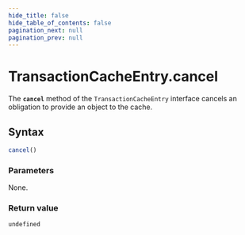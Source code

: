 ```yaml
---
hide_title: false
hide_table_of_contents: false
pagination_next: null
pagination_prev: null
---
```

# TransactionCacheEntry.cancel

The **`cancel`** method of the `TransactionCacheEntry` interface cancels an obligation to provide an object to the cache.


## Syntax

```js
cancel()
```

### Parameters

None.

### Return value

`undefined`
